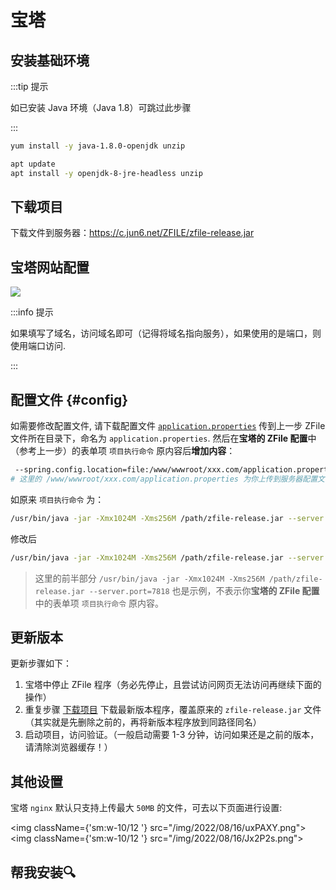 
# 宝塔

## 安装基础环境

:::tip 提示

如已安装 Java 环境（Java 1.8）可跳过此步骤

:::

<Tabs>
<TabItem value="centos" label="Centos">

```bash
yum install -y java-1.8.0-openjdk unzip
```

</TabItem>
<TabItem value="ubuntu" label="Ubuntu">

```bash
apt update
apt install -y openjdk-8-jre-headless unzip
```

</TabItem>
</Tabs>


## 下载项目

下载文件到服务器：https://c.jun6.net/ZFILE/zfile-release.jar


## 宝塔网站配置

![](/img/2022/08/15/72eqJt.jpg)


:::info 提示

如果填写了域名，访问域名即可（记得将域名指向服务），如果使用的是端口，则使用端口访问.

:::


## 配置文件 {#config}

如需要修改配置文件, 请下载配置文件 [`application.properties`](https://c.jun6.net/ZFILE/application.properties) 传到上一步 ZFile 文件所在目录下，命名为 `application.properties`.
然后在**宝塔的 ZFile 配置**中（参考上一步）的表单项 `项目执行命令` 原内容后**增加内容**：

```bash
 --spring.config.location=file:/www/wwwroot/xxx.com/application.properties
# 这里的 /www/wwwroot/xxx.com/application.properties 为你上传到服务器配置文件的路径，注意这行注释不要复制，只复制上面的那一行，注意上移行最前面有一个空格，记得复制（用于和原内容保持一个空格距离）
```


如原来 `项目执行命令` 为：

```bash showLineNumbers
/usr/bin/java -jar -Xmx1024M -Xms256M /path/zfile-release.jar --server.port=7818
```

修改后
```bash showLineNumbers
/usr/bin/java -jar -Xmx1024M -Xms256M /path/zfile-release.jar --server.port=7818 --spring.config.location=file:/path/application.properties
```

> 这里的前半部分 `/usr/bin/java -jar -Xmx1024M -Xms256M /path/zfile-release.jar --server.port=7818` 也是示例，不表示你**宝塔的 ZFile 配置**中的表单项 `项目执行命令` 原内容。

## 更新版本

更新步骤如下：

1. 宝塔中停止 ZFile 程序（务必先停止，且尝试访问网页无法访问再继续下面的操作）
2. 重复步骤 [下载项目](#下载项目) 下载最新版本程序，覆盖原来的 `zfile-release.jar` 文件（其实就是先删除之前的，再将新版本程序放到同路径同名）
3. 启动项目，访问验证。（一般启动需要 1-3 分钟，访问如果还是之前的版本，请清除浏览器缓存！）


## 其他设置

宝塔 `nginx` 默认只支持上传最大 `50MB` 的文件，可去以下页面进行设置:

<img className={'sm:w-10/12 '} src="/img/2022/08/16/uxPAXY.png"></img>
<img className={'sm:w-10/12 '} src="/img/2022/08/16/Jx2P2s.png"></img>

## 帮我安装🔍
<HelpInfoSub />
